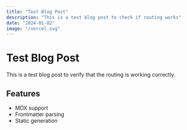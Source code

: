 ```yaml
---
title: "Test Blog Post"
description: "This is a test blog post to check if routing works"
date: "2024-01-02"
image: "/vercel.svg"
---
```


# Test Blog Post

This is a test blog post to verify that the routing is working correctly.

## Features

- MDX support
- Frontmatter parsing
- Static generation

